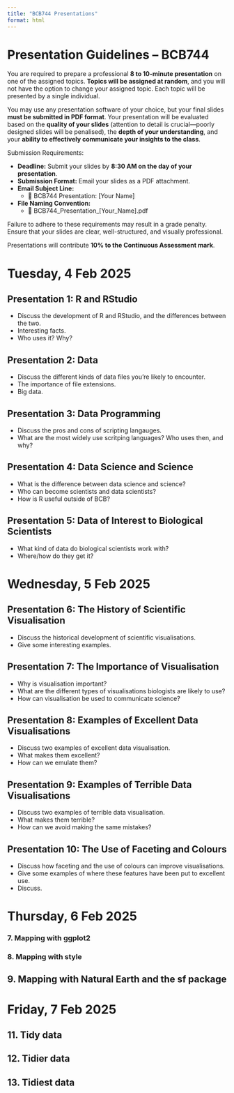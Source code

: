 ```yaml
---
title: "BCB744 Presentations"
format: html
---
```


# Presentation Guidelines – BCB744

You are required to prepare a professional **8 to 10-minute presentation** on one of the assigned topics. **Topics will be assigned at random**, and you will not have the option to change your assigned topic. Each topic will be presented by a single individual.

You may use any presentation software of your choice, but your final slides **must be submitted in PDF format**. Your presentation will be evaluated based on the **quality of your slides** (attention to detail is crucial—poorly designed slides will be penalised), the **depth of your understanding**, and your **ability to effectively communicate your insights to the class**.

Submission Requirements:

- **Deadline:** Submit your slides by **8:30 AM on the day of your presentation**.
- **Submission Format:** Email your slides as a PDF attachment.
- **Email Subject Line:**
  - 📌 BCB744 Presentation: [Your Name]
- **File Naming Convention:**
  - 📄 BCB744_Presentation_[Your_Name].pdf

Failure to adhere to these requirements may result in a grade penalty. Ensure that your slides are clear, well-structured, and visually professional.

Presentations will contribute **10% to the Continuous Assessment mark**.

# Tuesday, 4 Feb 2025

## Presentation 1: R and RStudio

  - Discuss the development of R and RStudio, and the differences between the two.
  - Interesting facts.
  - Who uses it? Why?

## Presentation 2: Data

  - Discuss the different kinds of data files you're likely to encounter.
  - The importance of file extensions.
  - Big data.

## Presentation 3: Data Programming

  - Discuss the pros and cons of scripting langauges.
  - What are the most widely use scritping languages? Who uses then, and why?

## Presentation 4: Data Science and Science

  - What is the difference between data science and science?
  - Who can become scientists and data scientists?
  - How is R useful outside of BCB?

## Presentation 5: Data of Interest to Biological Scientists

  - What kind of data do biological scientists work with?
  - Where/how do they get it?

# Wednesday, 5 Feb 2025

## Presentation 6: The History of Scientific Visualisation

  - Discuss the historical development of scientific visualisations.
  - Give some interesting examples.
  
## Presentation 7: The Importance of Visualisation

  - Why is visualisation important?
  - What are the different types of visualisations biologists are likely to use?
  - How can visualisation be used to communicate science?

## Presentation 8: Examples of Excellent Data Visualisations

  - Discuss two examples of excellent data visualisation.
  - What makes them excellent?
  - How can we emulate them?

## Presentation 9: Examples of Terrible Data Visualisations

  - Discuss two examples of terrible data visualisation.
  - What makes them terrible?
  - How can we avoid making the same mistakes?

## Presentation 10: The Use of Faceting and Colours

  - Discuss how faceting and the use of colours can improve visualisations.
  - Give some examples of where these features have been put to excellent use.
  - Discuss.

# Thursday, 6 Feb 2025

### 7. Mapping with **ggplot2**
### 8. Mapping with style
## 9. Mapping with Natural Earth and the **sf** package

# Friday, 7 Feb 2025

## 11. Tidy data
## 12. Tidier data
## 13. Tidiest data

